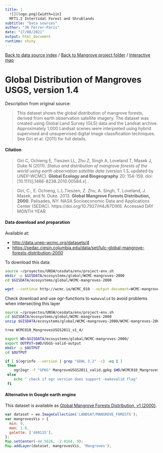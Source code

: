 ```yaml
---
title: |
  ![](logo.png){width=1in}
  MFT1.2 Intertidal Forest and Shrublands
subtitle: "Data sources"
author: "JR Ferrer-Paris"
date: "17/08/2021"
output: html_document
runtime: shiny
---
```


[Back to data source index](/MangrovesData/) / [Back to Mangrove project folder](/Mangroves/) / [Interactive map](/MangrovesMap/)

# Global Distribution of Mangroves USGS, version 1.4

Description from original source:

> This dataset shows the global distribution of mangrove forests, derived from earth observation satellite imagery. The dataset was created using Global Land Survey (GLS) data and the Landsat archive. Approximately 1,000 Landsat scenes were interpreted using hybrid supervised and unsupervised digital image classification techniques. See Giri et al. (2011) for full details.


#### Citation

> Giri C, Ochieng E, Tieszen LL, Zhu Z, Singh A, Loveland T, Masek J, Duke N (2011). *Status and distribution of mangrove forests of the world using earth observation satellite data* (version 1.3, updated by UNEP-WCMC). **Global Ecology and Biogeography** 20: 154-159. doi: [10.1111/j.1466-8238.2010.00584.x] .

> Giri, C., E. Ochieng, L.L.Tieszen, Z. Zhu, A. Singh, T. Loveland, J. Masek, and N. Duke. 2013. **Global Mangrove Forests Distribution, 2000**. Palisades, NY: NASA Socioeconomic Data and Applications Center (SEDAC). https://doi.org/10.7927/H4J67DW8. Accessed DAY MONTH YEAR


#### Data download and preparation

Available at:

* <http://data.unep-wcmc.org/datasets/4>
* <https://sedac.ciesin.columbia.edu/data/set/lulc-global-mangrove-forests-distribution-2000>

To download this data:

```sh
source ~/proyectos/UNSW/cesdata/env/project-env.sh
mkdir -p $GISDATA/ecosystems/global/WCMC-mangroves-2000
cd $GISDATA/ecosystems/global/WCMC-mangroves-2000

wget --continue http://wcmc.io/WCMC_010 --output-document=WCMC-mangroves-2000.zip
```

Check download and use *ogr*-functions to `makevalid` to avoid problems when intersecting this layer 

```sh
source ~/proyectos/UNSW/cesdata/env/project-env.sh
cd $GISDATA/ecosystems/global/WCMC-mangroves-2000
unzip $GISDATA/ecosystems/global/WCMC-mangroves-2000/WCMC-mangroves-2000.zip

tree WCMC010_MangrovesUSGS2011_v1_4/

export WD=$GISDATA/ecosystems/global/WCMC-mangroves-2000/
export OUTPUT=$WD/USGS-valid-output
mkdir -p $OUTPUT
cd $OUTPUT

if [ $(ogrinfo --version | grep "GDAL 3.2" -c) -eq 1 ]
 then
    ogr2ogr -f "GPKG" MangroveUSGS2011_valid.gpkg $WD/WCMC010_MangrovesUSGS2011_v1_4/01_Data/14_001_WCMC010_MangroveUSGS2011_v1_4.shp 14_001_WCMC010_MangroveUSGS2011_v1_4 -nlt PROMOTE_TO_MULTI -makevalid
 else
    echo " check if ogr version does support -makevalid flag"
 fi      
```


#### Alternative in Google earth engine

This dataset is available as [Global Mangrove Forests Distribution, v1 (2000)](https://developers.google.com/earth-engine/datasets/catalog/LANDSAT_MANGROVE_FORESTS).

```js
var dataset = ee.ImageCollection('LANDSAT/MANGROVE_FORESTS');
var mangrovesVis = {
  min: 0,
  max: 1.0,
  palette: ['d40115'],
};
Map.setCenter(-44.5626, -2.0164, 9);
Map.addLayer(dataset, mangrovesVis, 'Mangroves');
```

